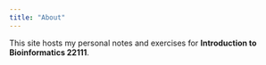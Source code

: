 ```yaml
---
title: "About"
---
```


This site hosts my personal notes and exercises for **Introduction to Bioinformatics 22111**.